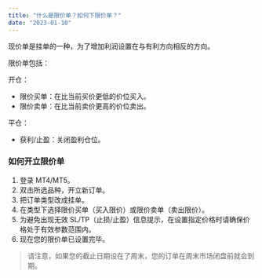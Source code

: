 ```yaml
---
title: "什么是限价单？如何下限价单？"
date: "2023-01-10"
---
```


<Ads></Ads> 

现价单是挂单的一种，为了增加利润设置在与有利方向相反的方向。

限价单包括：

开仓：

- 限价买单：在比当前买价更低的价位买入。
- 限价卖单：在比当前卖价更高的价位卖出。

平仓：

- 获利/止盈：关闭盈利仓位。

### 如何开立限价单

1. 登录 MT4/MT5。
2. 双击所选品种，开立新订单。
3. 把订单类型改成挂单。
4. 在类型下选择限价买单（买入限价）或限价卖单（卖出限价）。
5. 为避免出现无效 SL/TP（止损/止盈）信息提示，在设置指定价格时请确保价格处于有效参数范围内。
6. 现在您的限价单已设置完毕。

> 请注意，如果您的截止日期设在了周末，您的订单在周末市场闭盘前就会到期。
